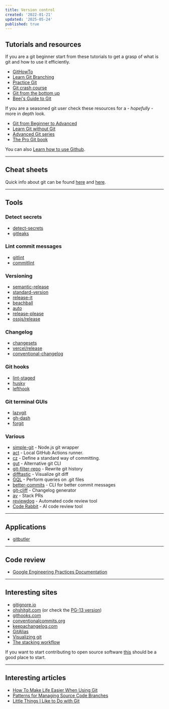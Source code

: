 ```yaml
---
title: Version control
created: '2022-01-21'
updated: '2025-05-24'
published: true
---
```


## Tutorials and resources

If you are a git beginner start from these tutorials to get a grasp of what is git and how to use it efficiently.

- [GitHowTo](https://githowto.com)
- [Learn Git Branching](https://learngitbranching.js.org)
- [Practice Git](https://gitexercises.fracz.com)
- [Git crash course](https://neros.dev/posts/tech/git-crash-course-part-1)
- [Git from the bottom up](https://jwiegley.github.io/git-from-the-bottom-up)
- [Beej's Guide to Git](https://beej.us/guide/bggit/html/split/index.html)

If you are a seasoned git user check these resources for a - _hopefully_ - more in depth look.

- [Git from Beginner to Advanced](https://www.madebymike.com.au/writing/how-to-git)
- [Learn Git without Git](https://itoshkov.github.io/git-tutorial)
- [Advanced Git series](https://css-tricks.com/creating-the-perfect-commit-in-git)
- [The Pro Git book](https://git-scm.com/book/en/v2)

You can also [Learn how to use Github](https://skills.github.com).

---

## Cheat sheets

Quick info about git can be found [here](https://github.com/bennadel/git-cheat-sheet) and [here](https://education.github.com/git-cheat-sheet-education.pdf).

---

## Tools

### Detect secrets

- [detect-secrets](https://github.com/Yelp/detect-secrets)
- [gitleaks](https://github.com/gitleaks/gitleaks)

### Lint commit messages

- [gitlint](https://github.com/jorisroovers/gitlint)
- [commitlint](https://github.com/conventional-changelog/commitlint)

### Versioning

- [semantic-release](https://github.com/semantic-release/semantic-release)
- [standard-version](https://github.com/conventional-changelog/standard-version)
- [release-it](https://github.com/release-it/release-it)
- [beachball](https://github.com/microsoft/beachball)
- [auto](https://github.com/intuit/auto)
- [release-please](https://github.com/googleapis/release-please)
- [ossjs/release](https://github.com/ossjs/release)

### Changelog

- [changesets](https://github.com/changesets/changesets)
- [vercel/release](https://github.com/vercel/release)
- [conventional-changelog](https://github.com/conventional-changelog/conventional-changelog)

### Git hooks

- [lint-staged](https://github.com/lint-staged/lint-staged)
- [husky](https://github.com/typicode/husky)
- [lefthook](https://github.com/evilmartians/lefthook)

### Git terminal GUIs

- [lazygit](https://github.com/jesseduffield/lazygit)
- [gh-dash](https://github.com/dlvhdr/gh-dash)
- [forgit](https://github.com/wfxr/forgit)

### Various

- [simple-git](https://github.com/steveukx/git-js) - Node.js git wrapper
- [act](https://github.com/nektos/act) - Local GitHub Actions runner.
- [cz](https://github.com/commitizen-tools/commitizen) - Define a standard way of committing.
- [gut](https://github.com/julien040/gut) - Alternative git CLI
- [git-filter-repo](https://github.com/newren/git-filter-repo) - Rewrite git history
- [difftastic](https://github.com/wilfred/difftastic) - Visualize git diff
- [GQL](https://github.com/AmrDeveloper/GQL) - Perform queries on .git files
- [better-commits](https://github.com/Everduin94/better-commits) - CLI for better commit messages
- [git-cliff](https://github.com/orhun/git-cliff) - Changelog generator
- [av](https://github.com/aviator-co/av) - Stack PRs
- [reviewdog](https://github.com/reviewdog/reviewdog) - Automated code review tool
- [Code Rabbit](https://coderabbit.ai) - AI code review tool

---

## Applications

- [gitbutler](https://github.com/gitbutlerapp/gitbutler)

---

## Code review

- [Google Engineering Practices Documentation](https://google.github.io/eng-practices)

---

## Interesting sites

- [gitignore.io](https://www.toptal.com/developers/gitignore)
- [ohshitgit.com](https://ohshitgit.com) (or check the [PG-13 version](https://dangitgit.com))
- [githooks.com](https://githooks.com)
- [conventionalcommits.org](https://www.conventionalcommits.org/en/v1.0.0)
- [keepachangelog.com](https://keepachangelog.com/en/1.0.0)
- [GitAlias](https://github.com/GitAlias/gitalias)
- [Visualizing git](https://git-school.github.io/visualizing-git)
- [The stacking workflow](https://stacking.dev)

If you want to start contributing to open source software [this](http://firsttimersonly.com) should be a good place to start.

---

## Interesting articles

- [How To Make Life Easier When Using Git](https://www.smashingmagazine.com/make-life-easier-when-using-git)
- [Patterns for Managing Source Code Branches](https://martinfowler.com/articles/branching-patterns.html)
- [Little Things I Like to Do with Git](https://csswizardry.com/2017/05/little-things-i-like-to-do-with-git)
